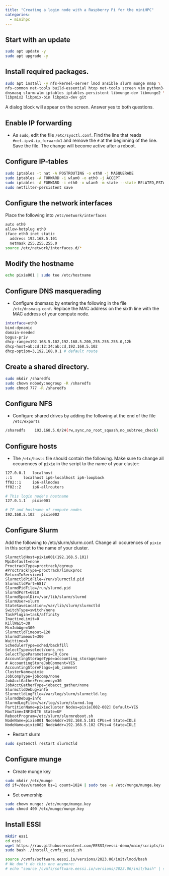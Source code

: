 ```yaml
---
title: "Creating a login node with a Raspberry Pi for the miniHPC"
categories:
  - minihpc 
---
```



## Start with an update

```bash
sudo apt update -y
sudo apt upgrade -y
```

## Install required packages.

```bash
sudo apt install -y nfs-kernel-server lmod ansible slurm munge nmap \
nfs-common net-tools build-essential htop net-tools screen vim python3-pip \
dnsmasq slurm-wlm iptables iptables-persistent libmunge-dev libmunge2 \
libpmix2 libpmix-bin libpmix-dev git
```

A dialog block will appear on the screen. Answer yes to both questions.

## Enable IP forwarding

- As `sudo`, edit the file `/etc/sysctl.conf`. Find the line that reads `#net.ipv4.ip_forward=1`
and remove the `#` at the beginning of the line. Save the file. The change will become active
after a reboot.

##  Configure IP-tables
```bash
sudo iptables -t nat -A POSTROUTING -o eth0 -j MASQUERADE
sudo iptables -A FORWARD -i wlan0 -o eth0 -j ACCEPT
sudo iptables -A FORWARD -i eth0 -o wlan0 -m state --state RELATED,ESTABLISHED -j ACCEPT
sudo netfilter-persistent save
```

## Configure the network interfaces

Place the following into `/etc/network/interfaces`

```bash
auto eth0
allow-hotplug eth0
iface eth0 inet static
  address 192.168.5.101
  netmask 255.255.255.0
source /etc/network/interfaces.d/*
```

## Modify the hostname

```bash
echo pixie001 | sudo tee /etc/hostname
```

## Configure DNS masquerading

- Configure dnsmasq by entering the following in the file `/etc/dnsmasq.conf`. Replace
the MAC address on the sixth line with the MAC address of your compute node.

```bash
interface=eth0
bind-dynamic
domain-needed
bogus-priv
dhcp-range=192.168.5.102,192.168.5.200,255.255.255.0,12h
dhcp-host=ab:cd:12:34:ab:cd,192.168.5.102
dhcp-option=3,192.168.0.1 # default route

```

##  Create a shared directory.

```bash
sudo mkdir /sharedfs
sudo chown nobody:nogroup -R /sharedfs
sudo chmod 777 -R /sharedfs
```

## Configure NFS

- Configure shared drives by adding the following at the end of the file `/etc/exports`

```bash
/sharedfs    192.168.5.0/24(rw,sync,no_root_squash,no_subtree_check)
```

## Configure hosts

- The `/etc/hosts` file should contain the following. Make sure to change all occurences of `pixie` in the script to the name of your cluster:

```bash
127.0.0.1	localhost
::1		localhost ip6-localhost ip6-loopback
ff02::1		ip6-allnodes
ff02::2		ip6-allrouters

# This login node's hostname
127.0.1.1	pixie001

# IP and hostname of compute nodes
192.168.5.102	pixie002
```

## Configure Slurm

Add the following to /etc/slurm/slurm.conf. Change all occurences of `pixie` in this script to the name of your cluster.

```
SlurmctldHost=pixie001(192.168.5.101)
MpiDefault=none
ProctrackType=proctrack/cgroup
#ProctrackType=proctrack/linuxproc
ReturnToService=1
SlurmctldPidFile=/run/slurmctld.pid
SlurmctldPort=6817
SlurmdPidFile=/run/slurmd.pid
SlurmdPort=6818
SlurmdSpoolDir=/var/lib/slurm/slurmd
SlurmUser=slurm
StateSaveLocation=/var/lib/slurm/slurmctld
SwitchType=switch/none
TaskPlugin=task/affinity
InactiveLimit=0
KillWait=30
MinJobAge=300
SlurmctldTimeout=120
SlurmdTimeout=300
Waittime=0
SchedulerType=sched/backfill
SelectType=select/cons_res
SelectTypeParameters=CR_Core
AccountingStorageType=accounting_storage/none
# AccountingStoreJobComment=YES
AccountingStoreFlags=job_comment
ClusterName=pixie
JobCompType=jobcomp/none
JobAcctGatherFrequency=30
JobAcctGatherType=jobacct_gather/none
SlurmctldDebug=info
SlurmctldLogFile=/var/log/slurm/slurmctld.log
SlurmdDebug=info
SlurmdLogFile=/var/log/slurm/slurmd.log
PartitionName=pixiecluster Nodes=pixie[002-002] Default=YES MaxTime=INFINITE State=UP
RebootProgram=/etc/slurm/slurmreboot.sh
NodeName=pixie001 NodeAddr=192.168.5.101 CPUs=4 State=IDLE
NodeName=pixie002 NodeAddr=192.168.5.102 CPUs=4 State=IDLE
```

- Restart slurm

```bash
sudo systemctl restart slurmctld
```

## Configure munge

- Create munge key

```bash
sudo mkdir /etc/munge
dd if=/dev/urandom bs=1 count=1024 | sudo tee -a /etc/munge/munge.key
```

- Set ownership

 ```bash
sudo chown munge: /etc/munge/munge.key
sudo chmod 400 /etc/munge/munge.key
```

## Install ESSI

```bash
mkdir essi
cd essi
wget https://raw.githubusercontent.com/EESSI/eessi-demo/main/scripts/install_cvmfs_eessi.sh
sudo bash ./install_cvmfs_eessi.sh

source /cvmfs/software.eessi.io/versions/2023.06/init/lmod/bash
# We don't do this one anymore:
# echo "source /cvmfs/software.eessi.io/versions/2023.06/init/bash" | sudo tee -a /etc/profile
```




